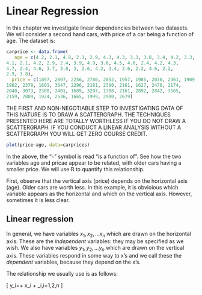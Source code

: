 # Linear Regression {#linreg}

In this chapter we investigate linear dependencies between two
datasets.  We will consider a second hand cars, with price of a car
being a function of age.  The dataset is:

```r
carprice <- data.frame(
   age = c(4.2, 2.1, 4.8, 2.1, 2.9, 4.3, 4.3, 3.3, 3.8, 3.4, 4.2, 3.3, 
4.1, 2.1, 4.2, 2.9, 2.4, 3.9, 4.9, 3.6, 4.5, 4.6, 2.4, 4.2, 4.3, 
4.7, 2.4, 4.6, 3.7, 3.8, 3, 2.6, 4.2, 3.4, 3.6, 2.2, 4.6, 2.2, 
2.9, 3.8),
  price = c(1897, 2897, 2256, 2780, 2852, 1957, 1985, 2030, 2361, 1909, 
1962, 2370, 1601, 3647, 2296, 2181, 2300, 2161, 1627, 2470, 2174, 
2040, 3073, 2300, 2401, 1689, 3297, 1308, 2161, 2892, 2842, 3565, 
2159, 2889, 1924, 2536, 1665, 1999, 2900, 2679)
```

THE FIRST AND NON-NEGOTIABLE STEP TO INVESTIGATING DATA OF THIS NATURE
IS TO DRAW A SCATTERGRAPH.  THE TECHNIQUES PRESENTED HERE ARE TOTALLY
WORTHLESS IF YOU DO NOT DRAW A SCATTERGRAPH.  IF YOU CONDUCT A LINEAR
ANALYSIS WITHOUT A SCATTERGRAPH YOU WILL GET ZERO COURSE CREDIT.


```r
plot(price~age, data=carprices)
```

In the above, the "```~```" symbol is read "is a function of".  See
how the two variables age and pricae appear to be related, with older
cars having a smaller price.  We will use R to quantify this
relationship.

First, observe that the vertical axis (price) depends on the
horizontal axis (age).  Older cars are worth less.  In this example,
it is obvioious which variable appears as the horizontal and which on
the vertical axis.  However, sometimes it is less clear.

## Linear regression

In general, we have variables $x_1,x_2,\ldots x_n$ which are drawn on
the horizontal axis.  These are the *independent* variables: they may
be specified as we wish.  We also have variables $y_1,y_2,\ldots y_n$
which are drawn on the vertical axis.  These variables respond in some
way to x's and we call these the *dependent* variables, because they
depend on the x's.

The relationship we usually use is as follows:

\[
y_i=\alpha + \beta x_i + \epsilon_i,\qquad i=1,2,\ldots n
\]
